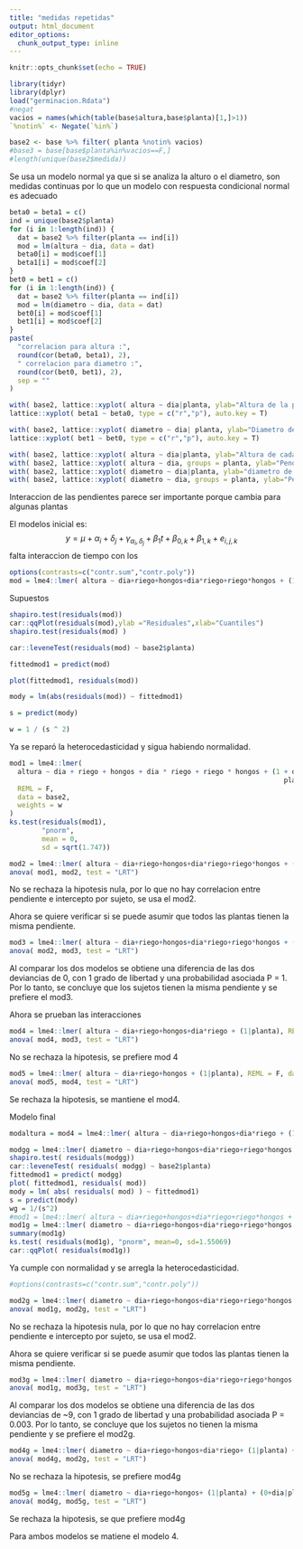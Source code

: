 ---
title: "medidas repetidas"
output: html_document
editor_options: 
  chunk_output_type: inline
---

```{r setup, include=FALSE}
knitr::opts_chunk$set(echo = TRUE)
```

```{r leer base}
library(tidyr)
library(dplyr)
load("germinacion.Rdata")
#negat
vacios = names(which(table(base$altura,base$planta)[1,]>1))
`%notin%` <- Negate(`%in%`)

base2 <- base %>% filter( planta %notin% vacios) 
#base3 = base[base$planta%in%vacios==F,]
#length(unique(base2$medida))
```




Se usa un modelo normal ya que si se analiza la alturo o el diametro, son medidas continuas por lo que un modelo con respuesta condicional normal es adecuado

```{r ver correlacion visualmente}
beta0 = beta1 = c()
ind = unique(base2$planta)
for (i in 1:length(ind)) {
  dat = base2 %>% filter(planta == ind[i])
  mod = lm(altura ~ dia, data = dat)
  beta0[i] = mod$coef[1]
  beta1[i] = mod$coef[2]
}
bet0 = bet1 = c()
for (i in 1:length(ind)) {
  dat = base2 %>% filter(planta == ind[i])
  mod = lm(diametro ~ dia, data = dat)
  bet0[i] = mod$coef[1]
  bet1[i] = mod$coef[2]
}
paste(
  "correlacion para altura :",
  round(cor(beta0, beta1), 2),
  " correlacion para diametro :",
  round(cor(bet0, bet1), 2),
  sep = ""
)
```

```{r graficos}
 
with( base2, lattice::xyplot( altura ~ dia|planta, ylab="Altura de la planta",type = c("r","p"), main = "Altura"))
lattice::xyplot( beta1 ~ beta0, type = c("r","p"), auto.key = T)

with( base2, lattice::xyplot( diametro ~ dia| planta, ylab="Diametro de la planta",type=c("r","p"), main = "Diametro"))
lattice::xyplot( bet1 ~ bet0, type = c("r","p"), auto.key = T)
```

```{r}
with( base2, lattice::xyplot( altura ~ dia|planta, ylab="Altura de cada planta ",type = c("r","p"), main = "Altura"))
with( base2, lattice::xyplot( altura ~ dia, groups = planta, ylab="Pendiente por planta para altura",type = c("r"), main = "Altura"))
with( base2, lattice::xyplot( diametro ~ dia|planta, ylab="diametro de cada planta ",type = c("r","p"), main = "Diametro"))
with( base2, lattice::xyplot( diametro ~ dia, groups = planta, ylab="Pendiente por planta para diametro",type = c("r"), main = "Diametro"))
```


Interaccion de las pendientes parece ser importante porque cambia para algunas plantas


El modelos inicial es: 
$$y = \mu + \alpha_i+ \delta_j + \gamma_{ \alpha_i, \delta_j}+\beta_1t+\beta_{0,k}+\beta_{1,k}+e_{i,j,k}$$
falta interaccion de tiempo con los 

```{r}
options(contrasts=c("contr.sum","contr.poly"))
mod = lme4::lmer( altura ~ dia+riego+hongos+dia*riego+riego*hongos + (1+dia|planta) , REML = F, data = base2)

```

Supuestos


```{r Normalidad}
shapiro.test(residuals(mod))
car::qqPlot(residuals(mod),ylab ="Residuales",xlab="Cuantiles")
shapiro.test(residuals(mod) )
```



```{r}
car::leveneTest(residuals(mod) ~ base2$planta)

fittedmod1 = predict(mod)

plot(fittedmod1, residuals(mod))

mody = lm(abs(residuals(mod)) ~ fittedmod1)

s = predict(mody)

w = 1 / (s ^ 2)

```


Ya se reparó la heterocedasticidad y sigua habiendo normalidad.

```{r}

mod1 = lme4::lmer(
  altura ~ dia + riego + hongos + dia * riego + riego * hongos + (1 + dia |
                                                                    planta) ,
  REML = F,
  data = base2,
  weights = w
)
ks.test(residuals(mod1),
        "pnorm",
        mean = 0,
        sd = sqrt(1.747))
```


```{r Prueba correlacion entre b0 y b1}
mod2 = lme4::lmer( altura ~ dia+riego+hongos+dia*riego+riego*hongos + (1|planta) + (0+dia|planta) , REML = F, data = base2, weights = w)
anova( mod1, mod2, test = "LRT")
```
No se rechaza la hipotesis nula, por lo que no hay correlacion entre pendiente e intercepto por sujeto, se  usa el mod2.

Ahora se quiere verificar si se puede asumir que todos las plantas tienen la misma pendiente.
```{r}
mod3 = lme4::lmer( altura ~ dia+riego+hongos+dia*riego+riego*hongos + (1|planta), REML = F, data = base2, weights = w)
anova( mod2, mod3, test = "LRT")
```

Al comparar los dos modelos se obtiene una diferencia de las dos deviancias
de 0, con 1 grado de libertad y una probabilidad asociada P = 1. Por lo tanto, se concluye que los sujetos  tienen la misma pendiente
y se prefiere el mod3.

Ahora se prueban las interacciones
```{r}
mod4 = lme4::lmer( altura ~ dia+riego+hongos+dia*riego + (1|planta), REML = F, data = base2, weights = w)
anova( mod4, mod3, test = "LRT")
```
No se rechaza la hipotesis, se prefiere mod 4
```{r}
mod5 = lme4::lmer( altura ~ dia+riego+hongos + (1|planta), REML = F, data = base2, weights = w)
anova( mod5, mod4, test = "LRT")
```
Se rechaza la hipotesis, se mantiene el mod4.


Modelo final

```{r}
modaltura = mod4 = lme4::lmer( altura ~ dia+riego+hongos+dia*riego + (1|planta), REML = T, data = base2, weights = w)
```




```{r}
modgg = lme4::lmer( diametro ~ dia+riego+hongos+dia*riego+riego*hongos + (1+dia|planta) , REML = F, data = base2)
shapiro.test( residuals(modgg))
car::leveneTest( residuals( modgg) ~ base2$planta)
fittedmod1 = predict( modgg)
plot( fittedmod1, residuals( mod))
mody = lm( abs( residuals( mod) ) ~ fittedmod1)
s = predict(mody)
wg = 1/(s^2)
#mod1 = lme4::lmer( altura ~ dia+riego+hongos+dia*riego+riego*hongos + (1+dia|planta) , REML = F, data = base2, weights = wg)
mod1g = lme4::lmer( diametro ~ dia+riego+hongos+dia*riego+riego*hongos + (1+dia|planta) , REML = F, data = base2, weights = wg)
summary(mod1g)
ks.test( residuals(mod1g), "pnorm", mean=0, sd=1.55069)
car::qqPlot( residuals(mod1g))
```
Ya cumple con normalidad y se arregla la heterocedasticidad.







```{r Prueba correlacion entre b0 y b1}
#options(contrasts=c("contr.sum","contr.poly"))

mod2g = lme4::lmer( diametro ~ dia+riego+hongos+dia*riego+riego*hongos + (1|planta) + (0+dia|planta) , REML = F, data = base2, weights = wg)
anova( mod1g, mod2g, test = "LRT")
```
No se rechaza la hipotesis nula, por lo que no hay correlacion entre pendiente e intercepto por sujeto, se  usa el mod2.

Ahora se quiere verificar si se puede asumir que todos las plantas tienen la misma pendiente.
```{r}
mod3g = lme4::lmer( diametro ~ dia+riego+hongos+dia*riego+riego*hongos + (1|planta), REML = F, data = base2, weights = wg)
anova( mod1g, mod3g, test = "LRT")
```

Al comparar los dos modelos se obtiene una diferencia de las dos deviancias
de ~9, con 1 grado de libertad y una probabilidad asociada P = 0.003. Por lo tanto, se concluye que los sujetos  no tienen la misma pendiente y se prefiere el mod2g.

```{r}
mod4g = lme4::lmer( diametro ~ dia+riego+hongos+dia*riego+ (1|planta) + (0+dia|planta) , REML = F, data = base2)
anova( mod4g, mod2g, test = "LRT")
```
No se rechaza la hipotesis, se prefiere mod4g

```{r}
mod5g = lme4::lmer( diametro ~ dia+riego+hongos+ (1|planta) + (0+dia|planta) , REML = F, data = base2)
anova( mod4g, mod5g, test = "LRT")
```
Se rechaza la hipotesis, se que prefiere mod4g

Para ambos modelos se matiene el modelo 4.
